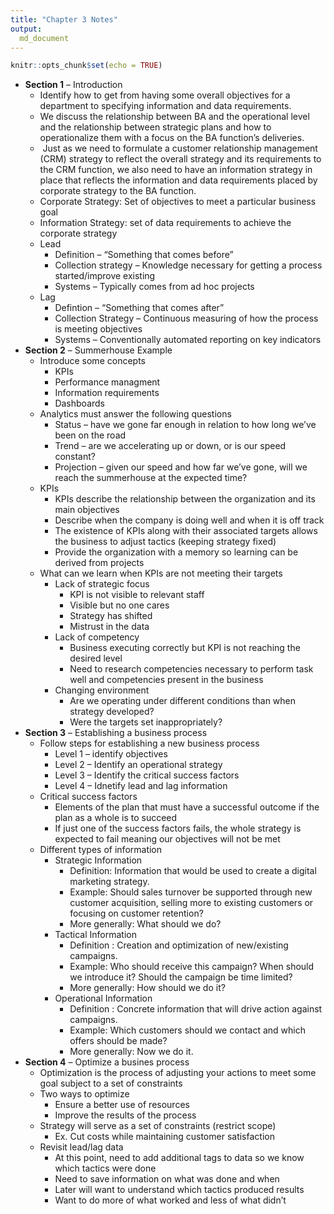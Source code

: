 ```yaml
---
title: "Chapter 3 Notes"
output:
  md_document
---
```


```r
knitr::opts_chunk$set(echo = TRUE)
```

* **Section 1** -- Introduction
    * Identify how to get from having some overall objectives for a department to specifying information and data requirements.
    * We discuss the relationship between BA and the operational level and the relationship between strategic plans and how to operationalize them with a focus on the BA function's deliveries.
    *  Just as we need to formulate a customer relationship management (CRM) strategy to reflect the overall strategy and its requirements to the CRM function, we also need to have an information strategy in place that reflects the information and data requirements placed by corporate strategy to the BA function.
    * Corporate Strategy: Set of objectives to meet a particular business goal
    * Information Strategy: set of data requirements to achieve the corporate strategy
    * Lead
        * Definition -- “Something that comes before”
        * Collection strategy -- Knowledge necessary for getting a process started/improve existing
        * Systems -- Typically comes from ad hoc projects
    * Lag
        * Defintion -- “Something that comes after”
        * Collection Strategy -- Continuous measuring of how the process is meeting objectives
        * Systems -- Conventionally automated reporting on key indicators
* **Section 2** -- Summerhouse Example
    * Introduce some concepts
        * KPIs
        * Performance managment 
        * Information requirements
        * Dashboards
    * Analytics must answer the following questions
        * Status – have we gone far enough in relation to how long we’ve been on the road
        * Trend – are we accelerating up or down, or is our speed constant?
        * Projection – given our speed and how far we’ve gone, will we reach the summerhouse at the expected time?
    * KPIs
        * KPIs describe the relationship between the organization and its main objectives
        * Describe when the company is doing well and when it is off track
        * The existence of KPIs along with their associated targets allows the business to adjust tactics (keeping strategy fixed)
        * Provide the organization with a memory so learning can be derived from projects
    * What can we learn when KPIs are not meeting their targets
        * Lack of strategic focus
            * KPI is not visible to relevant staff
            * Visible but no one cares
            * Strategy has shifted
            * Mistrust in the data
        * Lack of competency
            * Business executing correctly but KPI is not reaching the desired level
            * Need to research competencies necessary to perform task well and competencies present in the business
        * Changing environment
            * Are we operating under different conditions than when strategy developed?
            * Were the targets set inappropriately?
* **Section 3** -- Establishing a business process
    * Follow steps for establishing a new business process
        * Level 1 -- identify objectives
        * Level 2 -- Identify an operational strategy
        * Level 3 -- Identify the critical success factors
        * Level 4 -- Idnetify lead and lag information
    * Critical success factors
        * Elements of the plan that must have a successful outcome if the plan as a whole is to succeed
        * If just one of the success factors fails, the whole strategy is expected to fail meaning our objectives will not be met
    * Different types of information
        * Strategic Information
            * Definition: Information that would be used to create a digital marketing strategy.
            * Example: Should sales turnover be supported through new customer acquisition, selling more to existing customers or focusing on customer retention?
            * More generally: What should we do?
        * Tactical Information
            * Definition : Creation and optimization of new/existing campaigns.
            * Example: Who should receive this campaign? When should we introduce it? Should the campaign be time limited?
            * More generally: How should we do it?
        * Operational Information
            * Definition : Concrete information that will drive action against campaigns.
            * Example: Which customers should we contact and which offers should be made?
            * More generally: Now we do it.
* **Section 4** -- Optimize a busines process
    * Optimization is the process of adjusting your actions to meet some goal subject to a set of constraints
    * Two ways to optimize
        * Ensure a better use of resources
        * Improve the results of the process
    * Strategy will serve as a set of constraints (restrict scope)
        * Ex. Cut costs while maintaining customer satisfaction
    * Revisit lead/lag data
        * At this point, need to add additional tags to data so we know which tactics were done
        * Need to save information on what was done and when
        * Later will want to understand which tactics produced results
        * Want to do more of what worked and less of what didn’t










